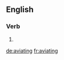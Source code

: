 
==English==

===Verb===
{{head|en|present participle}}

# {{present participle of|aviate|lang=en|nocat=1}}

[[de:aviating]]
[[fr:aviating]]